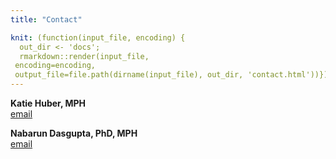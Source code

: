 ```yaml
---
title: "Contact"

knit: (function(input_file, encoding) {
  out_dir <- 'docs';
  rmarkdown::render(input_file,
 encoding=encoding,
 output_file=file.path(dirname(input_file), out_dir, 'contact.html'))})
---
```


**Katie Huber, MPH**  
[email](mailto:katiehuber@alumni.unc.edu)

**Nabarun Dasgupta, PhD, MPH**  
[email](mailto:nab@email.unc.edu)